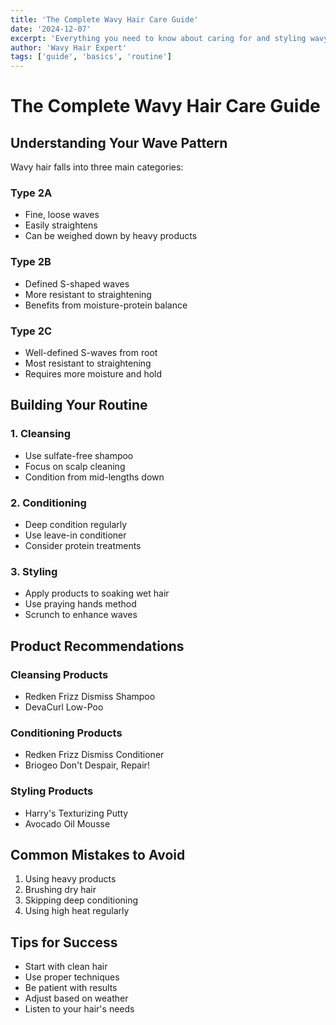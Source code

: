 ```yaml
---
title: 'The Complete Wavy Hair Care Guide'
date: '2024-12-07'
excerpt: 'Everything you need to know about caring for and styling wavy hair, from identifying your wave pattern to building a customized routine.'
author: 'Wavy Hair Expert'
tags: ['guide', 'basics', 'routine']
---
```


# The Complete Wavy Hair Care Guide

## Understanding Your Wave Pattern

Wavy hair falls into three main categories:

### Type 2A
- Fine, loose waves
- Easily straightens
- Can be weighed down by heavy products

### Type 2B
- Defined S-shaped waves
- More resistant to straightening
- Benefits from moisture-protein balance

### Type 2C
- Well-defined S-waves from root
- Most resistant to straightening
- Requires more moisture and hold

## Building Your Routine

### 1. Cleansing
- Use sulfate-free shampoo
- Focus on scalp cleaning
- Condition from mid-lengths down

### 2. Conditioning
- Deep condition regularly
- Use leave-in conditioner
- Consider protein treatments

### 3. Styling
- Apply products to soaking wet hair
- Use praying hands method
- Scrunch to enhance waves

## Product Recommendations

### Cleansing Products
- Redken Frizz Dismiss Shampoo
- DevaCurl Low-Poo

### Conditioning Products
- Redken Frizz Dismiss Conditioner
- Briogeo Don't Despair, Repair!

### Styling Products
- Harry's Texturizing Putty
- Avocado Oil Mousse

## Common Mistakes to Avoid

1. Using heavy products
2. Brushing dry hair
3. Skipping deep conditioning
4. Using high heat regularly

## Tips for Success

- Start with clean hair
- Use proper techniques
- Be patient with results
- Adjust based on weather
- Listen to your hair's needs